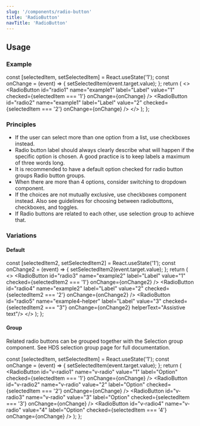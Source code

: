 ```yaml
---
slug: '/components/radio-button'
title: 'RadioButton'
navTitle: 'RadioButton'
---
```




## Usage

### Example

  const [selectedItem, setSelectedItem] = React.useState('1');
  const onChange = (event) => {
    setSelectedItem(event.target.value);
  };
  return (
    <>
      <RadioButton
        id="radio1"
        name="example1"
        label="Label"
        value="1"
        checked={selectedItem === '1'}
        onChange={onChange}
      />
      <RadioButton
        id="radio2"
        name="example1"
        label="Label"
        value="2"
        checked={selectedItem === '2'}
        onChange={onChange}
      />
    </>
  );
};

<PlaygroundPreview>
  <RadioButtonExample />
</PlaygroundPreview>

### Principles

- If the user can select more than one option from a list, use <InternalLink href="/components/checkbox">checkboxes</InternalLink> instead.
- Radio button label should always clearly describe what will happen if the specific option is chosen. A good practice is to keep labels a maximum of three words long.
- It is recommended to have a default option checked for radio button groups Radio button groups.
- When there are more than 4 options, consider switching to <InternalLink href="/components/dropdown">dropdown</InternalLink> component.
- If the choices are not mutually exclusive, use <InternalLink href="/components/checkbox">checkboxes</InternalLink> component instead. Also see <InternalLink href="/foundation/guidelines/checkbox-radiobutton-toggle">guidelines for choosing between radiobuttons, checkboxes, and toggles.</InternalLink>
- If Radio buttons are related to each other, use <InternalLink href="/components/selection-group">selection group</InternalLink> to achieve that.

### Variations

#### Default

  const [selectedItem2, setSelectedItem2] = React.useState('1');
  const onChange2 = (event) => {
    setSelectedItem2(event.target.value);
  };
  return (
    <>
      <RadioButton
        id="radio3"
        name="example2"
        label="Label"
        value="1"
        checked={selectedItem2 === '1'}
        onChange={onChange2}
      />
      <RadioButton
        id="radio4"
        name="example2"
        label="Label"
        value="2"
        checked={selectedItem2 === '2'}
        onChange={onChange2}
      />
      <RadioButton id="radio5" name="example4-helper" label="Label" value="3" checked={selectedItem2 === "3"} onChange={onChange2} helperText="Assistive text"/>
    </>
  );
};

<PlaygroundPreview>
  <DefaultRadioButtonExample />
</PlaygroundPreview>

#### Group

Related radio buttons can be grouped together with the Selection group component. See <InternalLink href="/components/selection-group">HDS selection group page</InternalLink> for full documentation.

  const [selectedItem, setSelectedItem] = React.useState('1');
  const onChange = (event) => {
    setSelectedItem(event.target.value);
  };
  return (
    <SelectionGroup label="Radio button group">
      <RadioButton
        id="v-radio1"
        name="v-radio"
        value="1"
        label="Option"
        checked={selectedItem === '1'}
        onChange={onChange}
      />
      <RadioButton
        id="v-radio2"
        name="v-radio"
        value="2"
        label="Option"
        checked={selectedItem === '2'}
        onChange={onChange}
      />
      <RadioButton
        id="v-radio3"
        name="v-radio"
        value="3"
        label="Option"
        checked={selectedItem === '3'}
        onChange={onChange}
      />
      <RadioButton
        id="v-radio4"
        name="v-radio"
        value="4"
        label="Option"
        checked={selectedItem === '4'}
        onChange={onChange}
      />
    </SelectionGroup>
  );
};

<PlaygroundPreview>
  <GroupExample />
</PlaygroundPreview>
